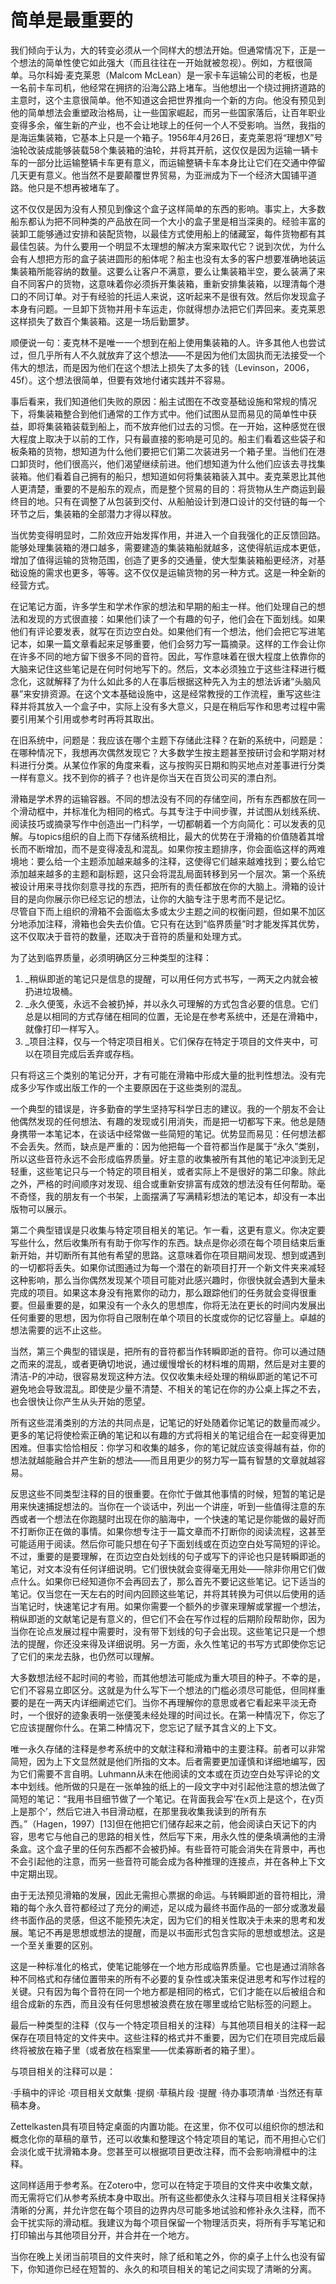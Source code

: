 # 简单是最重要的 {#简单}

我们倾向于认为，大的转变必须从一个同样大的想法开始。但通常情况下，正是一个想法的简单性使它如此强大（而且往往在一开始就被忽视）。例如，方框很简单。马尔科姆·麦克莱恩（Malcom McLean）是一家卡车运输公司的老板，也是一名前卡车司机，他经常在拥挤的沿海公路上堵车。当他想出一个绕过拥挤道路的主意时，这个主意很简单。他不知道这会把世界推向一个新的方向。他没有预见到他的简单想法会重塑政治格局，让一些国家崛起，而另一些国家落后，让百年职业变得多余，催生新的产业，也不会让地球上的任何一个人不受影响。当然，我指的是海运集装箱，它基本上只是一个箱子。1956年4月26日，麦克莱恩将“理想X”号油轮改装成能够装载58个集装箱的油轮，并将其开航，这仅仅是因为运输一辆卡车的一部分比运输整辆卡车更有意义，而运输整辆卡车本身比让它们在交通中停留几天更有意义。他当然不是要颠覆世界贸易，为亚洲成为下一个经济大国铺平道路。他只是不想再被堵车了。

这不仅仅是因为没有人预见到像这个盒子这样简单的东西的影响。事实上，大多数船东都认为把不同种类的产品放在同一个大小的盒子里是相当深奥的。经验丰富的装卸工能够通过安排和装配货物，以最佳方式使用船上的储藏室，每件货物都有其最佳包装。为什么要用一个明显不太理想的解决方案来取代它？说到次优，为什么会有人想把方形的盒子装进圆形的船体呢？船主也没有太多的客户想要准确地装运集装箱所能容纳的数量。这要么让客户不满意，要么让集装箱半空，要么装满了来自不同客户的货物，这意味着你必须拆开集装箱，重新安排集装箱，以理清每个港口的不同订单。对于有经验的托运人来说，这听起来不是很有效。然后你发现盒子本身有问题。一旦卸下货物并用卡车运走，你就得想办法把它们弄回来。麦克莱恩这样损失了数百个集装箱。这是一场后勤噩梦。

顺便说一句：麦克林不是唯一一个想到在船上使用集装箱的人。许多其他人也尝试过，但几乎所有人不久就放弃了这个想法——不是因为他们太固执而无法接受一个伟大的想法，而是因为他们在这个想法上损失了太多的钱（Levinson，2006，45f）。这个想法很简单，但要有效地付诸实践并不容易。

事后看来，我们知道他们失败的原因：船主试图在不改变基础设施和常规的情况下，将集装箱整合到他们通常的工作方式中。他们试图从显而易见的简单性中获益，即将集装箱装载到船上，而不放弃他们过去的习惯。在一开始，这种感觉在很大程度上取决于以前的工作，只有最直接的影响是可见的。船主们看着这些袋子和板条箱的货物，想知道为什么他们要把它们第二次装进另一个箱子里。当他们在港口卸货时，他们很高兴，他们渴望继续前进。他们想知道为什么他们应该去寻找集装箱。他们看着自己拥有的船只，想知道如何将集装箱装入其中。麦克莱恩比其他人更清楚，重要的不是船东的观点，而是整个贸易的目的：将货物从生产商运到最终目的地。只有在调整了从包装到交付、从船舶设计到港口设计的交付链的每一个环节之后，集装箱的全部潜力才得以释放。

当优势变得明显时，二阶效应开始发挥作用，并进入一个自我强化的正反馈回路。能够处理集装箱的港口越多，需要建造的集装箱船就越多，这使得航运成本更低，增加了值得运输的货物范围，创造了更多的交通量，使大型集装箱船更经济，对基础设施的需求也更多，等等。这不仅仅是运输货物的另一种方式。这是一种全新的经营方式。

在记笔记方面，许多学生和学术作家的想法和早期的船主一样。他们处理自己的想法和发现的方式很直接：如果他们读了一个有趣的句子，他们会在下面划线。如果他们有评论要发表，就写在页边空白处。如果他们有一个想法，他们会把它写进笔记本，如果一篇文章看起来足够重要，他们会努力写一篇摘录。这样的工作会让你在许多不同的地方留下很多不同的音符。因此，写作意味着在很大程度上依靠你的大脑来记住这些笔记是在何时何地写下的。然后，文本必须独立于这些注释进行概念化，这就解释了为什么如此多的人在事后根据这种先入为主的想法诉诸“头脑风暴”来安排资源。在这个文本基础设施中，这是经常教授的工作流程，重写这些注释并将其放入一个盒子中，实际上没有多大意义，只是在稍后写作和思考过程中需要引用某个引用或参考时再将其取出。

在旧系统中，问题是：我应该在哪个主题下存储此注释？在新的系统中，问题是：在哪种情况下，我想再次偶然发现它？大多数学生按主题甚至按研讨会和学期对材料进行分类。从某位作家的角度来看，这与按购买日期和购买地点对差事进行分类一样有意义。找不到你的裤子？也许是你当天在百货公司买的漂白剂。

滑箱是学术界的运输容器。不同的想法没有不同的存储空间，所有东西都放在同一个滑动框中，并标准化为相同的格式。与其专注于中间步骤，并试图从划线系统、阅读技巧或摘录写作中创造出一门科学，一切都朝着一个方向简化：可以发表的见解。与topics组织的自上而下存储系统相比，最大的优势在于滑箱的价值随着其增长而不断增加，而不是变得凌乱和混乱。如果你按主题排序，你会面临这样的两难境地：要么给一个主题添加越来越多的注释，这使得它们越来越难找到；要么给它添加越来越多的主题和副标题，这只会将混乱局面转移到另一个层次。第一个系统被设计用来寻找你刻意寻找的东西，把所有的责任都放在你的大脑上。滑箱的设计目的是向你展示你已经忘记的想法，让你的大脑专注于思考而不是记忆。  
尽管自下而上组织的滑箱不会面临太多或太少主题之间的权衡问题，但如果不加区分地添加注释，滑箱也会失去价值。它只有在达到“临界质量”时才能发挥其优势，这不仅取决于音符的数量，还取决于音符的质量和处理方式。

为了达到临界质量，必须明确区分三种类型的注释：

1.  _稍纵即逝的笔记只是信息的提醒，可以用任何方式书写，一两天之内就会被扔进垃圾桶。
2.  _永久便笺，永远不会被扔掉，并以永久可理解的方式包含必要的信息。它们总是以相同的方式存储在相同的位置，无论是在参考系统中，还是在滑箱中，就像打印一样写入。
3.  _项目注释，仅与一个特定项目相关。它们保存在特定于项目的文件夹中，可以在项目完成后丢弃或存档。

只有将这三个类别的笔记分开，才有可能在滑箱中形成大量的批判性想法。没有完成多少写作或出版工作的一个主要原因在于这些类别的混乱。

一个典型的错误是，许多勤奋的学生坚持写科学日志的建议。我的一个朋友不会让他偶然发现的任何想法、有趣的发现或引用消失，而是把一切都写下来。他总是随身携带一本笔记本，在谈话中经常做一些简短的笔记。优势显而易见：任何想法都不会丢失。然而，缺点是严重的：因为他把每一个音符都当作是属于“永久”类别，所以这些音符永远不会形成临界质量。好主意的收集被所有其他的笔记冲淡到无足轻重，这些笔记只与一个特定的项目相关，或者实际上不是很好的第二印象。除此之外，严格的时间顺序对发现、组合或重新安排富有成效的想法没有任何帮助。毫不奇怪，我的朋友有一个书架，上面摆满了写满精彩想法的笔记本，却没有一本出版物可以展示。

第二个典型错误是只收集与特定项目相关的笔记。乍一看，这更有意义。你决定要写些什么，然后收集所有有助于你写作的东西。缺点是你必须在每个项目结束后重新开始，并切断所有其他有希望的思路。这意味着你在项目期间发现、想到或遇到的一切都将丢失。如果你试图通过为每一个潜在的新项目打开一个新文件夹来减轻这种影响，那么当你偶然发现某个项目可能对此感兴趣时，你很快就会遇到大量未完成的项目。如果这本身没有拖累你的动力，那么跟踪他们的任务就会变得很重要。但最重要的是，如果没有一个永久的思想库，你将无法在更长的时间内发展出任何重要的思想，因为你将自己限制在单个项目的长度或你的记忆容量上。卓越的想法需要的远不止这些。

当然，第三个典型的错误是，把所有的音符都当作转瞬即逝的音符。你可以通过随之而来的混乱，或者更确切地说，通过缓慢增长的材料堆的周期，然后是对主要的清洁-P的冲动，很容易发现这种方法。仅仅收集未经处理的稍纵即逝的笔记不可避免地会导致混乱。即使是少量不清楚、不相关的笔记在你的办公桌上挥之不去，也会很快让你产生从头开始的愿望。

所有这些混淆类别的方法的共同点是，记笔记的好处随着你记笔记的数量而减少。更多的笔记将使检索正确的笔记和以有趣的方式将相关的笔记组合在一起变得更加困难。但事实恰恰相反：你学习和收集的越多，你的笔记就应该变得越有益，你的想法就越能融合并产生新的想法——而且用更少的努力写一篇有智慧的文章就越容易。

反思这些不同类型注释的目的很重要。在你忙于做其他事情的时候，短暂的笔记是用来快速捕捉想法的。当你在一个谈话中，列出一个讲座，听到一些值得注意的东西或者一个想法在你跑腿时出现在你的脑海中，一个快速的笔记是你能做的最好而不打断你正在做的事情。如果你想专注于一篇文章而不打断你的阅读流程，这甚至可能适用于阅读。然后你可能只想在句子下面划线或在页边空白处写简短的评论。不过，重要的是要理解，在页边空白处划线的句子或写下的评论也只是转瞬即逝的笔记，对文本没有任何详细说明。它们很快就会变得毫无用处——除非你用它们做点什么。如果你已经知道你不会再回去了，那么首先不要记这些笔记。记下适当的笔记。仅当您在一天左右的时间内回顾这些笔记，并将其转换为可供以后使用的适当笔记时，快速笔记才有用。如果你需要一个额外的步骤来理解或掌握一个想法，稍纵即逝的文献笔记是有意义的，但它们不会在写作过程的后期阶段帮助你，因为当你在论点发展过程中需要时，没有带下划线的句子会出现。这些笔记只是一个想法的提醒，你还没来得及详细说明。另一方面，永久性笔记的书写方式即使你忘记了它们的来龙去脉，也仍然可以理解。

大多数想法经不起时间的考验，而其他想法可能成为重大项目的种子。不幸的是，它们不容易立即区分。这就是为什么写下一个想法的门槛必须尽可能低，但同样重要的是在一两天内详细阐述它们。当你不再理解你的意思或者它看起来平淡无奇时，一个很好的迹象表明一张便笺未经处理的时间过长。在第一种情况下，你忘了它应该提醒你什么。在第二种情况下，您忘记了赋予其含义的上下文。

唯一永久存储的注释是参考系统中的文献注释和滑箱中的主要注释。前者可以非常简短，因为上下文显然就是他们所指的文本。后者需要更加谨慎和详细地编写，因为它们需要不言自明。Luhmann从未在他阅读的文本或在页边空白处写评论的文本中划线。他所做的只是在一张单独的纸上的一段文字中对引起他注意的想法做了简短的笔记：“我用书目细节做了一个笔记。在背面我会写‘在x页上是这个，在y页上是那个’，然后它进入书目滑动框，在那里我收集我读到的所有东西。”（Hagen，1997）\[13\]但在他把它们储存起来之前，他会阅读白天记下的内容，思考它与他自己的思路的相关性，然后写下来，用永久性的便条填满他的主滑条盒。这个盒子里的任何东西都不会被扔掉。有些音符可能会消失在背景中，再也不会引起他的注意，而另一些音符可能会成为各种推理的连接点，并在各种上下文中定期出现。

由于无法预见滑箱的发展，因此无需担心票据的命运。与转瞬即逝的音符相比，滑箱的每个永久音符都经过了充分的阐述，足以成为最终书面作品的一部分或激发最终书面作品的灵感，但这不能预先决定，因为它们的相关性取决于未来的思考和发展。笔记不再是思想或想法的提醒，而是以书面形式包含实际的思想或想法。这是一个至关重要的区别。

这是一种标准化的格式，使笔记能够在一个地方形成临界质量。它也是通过消除各种不同格式和存储位置带来的所有不必要的复杂性或决策来促进思考和写作过程的关键。只有因为每个音符在同一个地方都是相同的格式，它们才能在以后被组合和组合成新的东西，而且没有任何思想被浪费在放在哪里或给它贴标签的问题上。

最后一种类型的注释（仅与一个特定项目相关的注释）与其他项目相关的注释一起保存在项目特定的文件夹中。这些注释的格式并不重要，因为它们在项目完成后最终将被放在箱子里（或者放在档案里——优柔寡断者的箱子里）。


与项目相关的注释可以是：

·手稿中的评论
·项目相关文献集
·提纲
·草稿片段
·提醒
·待办事项清单
·当然还有草稿本身。


Zettelkasten具有项目特定桌面的内置功能。在这里，你不仅可以组织你的想法和概念化你的草稿的章节，还可以收集和整理这个特定项目的笔记，而不用担心它们会淡化或干扰滑箱本身。您甚至可以根据项目更改注释，而不会影响滑框中的注释。

这同样适用于参考系。在Zotero中，您可以在特定于项目的文件夹中收集文献，而无需将它们从参考系统本身中取出。所有这些都使永久注释与项目相关注释保持清晰的分离，并允许您在每个项目的边界内尽可能多地试验和修补永久注释，而不会干扰实际的滑动框。我建议为每个项目保留一个物理活页夹，将所有手写笔记和打印输出与其他项目分开，并合并在一个地方。

当你在晚上关闭当前项目的文件夹时，除了纸和笔之外，你的桌子上什么也没有留下，你知道你已经在短暂的、永久的和项目相关的笔记之间实现了清晰的分离。
